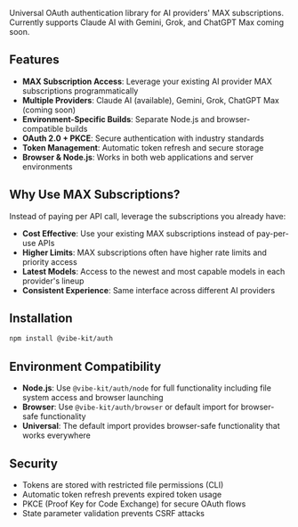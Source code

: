 Universal OAuth authentication library for AI providers' MAX subscriptions. Currently supports Claude AI with Gemini, Grok, and ChatGPT Max coming soon.

## Features

- **MAX Subscription Access**: Leverage your existing AI provider MAX subscriptions programmatically
- **Multiple Providers**: Claude AI (available), Gemini, Grok, ChatGPT Max (coming soon)
- **Environment-Specific Builds**: Separate Node.js and browser-compatible builds
- **OAuth 2.0 + PKCE**: Secure authentication with industry standards
- **Token Management**: Automatic token refresh and secure storage
- **Browser & Node.js**: Works in both web applications and server environments

## Why Use MAX Subscriptions?

Instead of paying per API call, leverage the subscriptions you already have:

- **Cost Effective**: Use your existing MAX subscriptions instead of pay-per-use APIs
- **Higher Limits**: MAX subscriptions often have higher rate limits and priority access
- **Latest Models**: Access to the newest and most capable models in each provider's lineup
- **Consistent Experience**: Same interface across different AI providers

## Installation

```bash
npm install @vibe-kit/auth
```

## Environment Compatibility

- **Node.js**: Use `@vibe-kit/auth/node` for full functionality including file system access and browser launching
- **Browser**: Use `@vibe-kit/auth/browser` or default import for browser-safe functionality
- **Universal**: The default import provides browser-safe functionality that works everywhere

## Security

- Tokens are stored with restricted file permissions (CLI)
- Automatic token refresh prevents expired token usage
- PKCE (Proof Key for Code Exchange) for secure OAuth flows
- State parameter validation prevents CSRF attacks